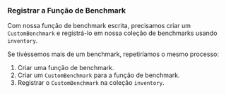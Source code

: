 
### Registrar a Função de Benchmark

Com nossa função de benchmark escrita, precisamos
criar um `CustomBenchmark`
e registrá-lo em nossa coleção de benchmarks usando `inventory`.

<PlayGameRsInventorySubmit />

Se tivéssemos mais de um benchmark, repetiríamos o mesmo processo:

1. Criar uma função de benchmark.
2. Criar um `CustomBenchmark` para a função de benchmark.
3. Registrar o `CustomBenchmark` na coleção `inventory`.